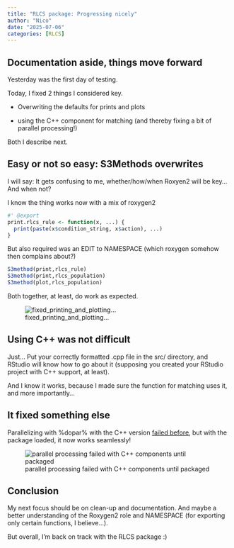```yaml
---
title: "RLCS package: Progressing nicely"
author: "Nico"
date: "2025-07-06"
categories: [RLCS]
---
```


## Documentation aside, things move forward

Yesterday was the first day of testing.

Today, I fixed 2 things I considered key.

-   Overwriting the defaults for prints and plots

-   using the C++ component for matching (and thereby fixing a bit of parallel processing!)

Both I describe next.

## Easy or not so easy: S3Methods overwrites

I will say: It gets confusing to me, whether/how/when Roxyen2 will be key... And when not?

I know the thing works now with a mix of roxygen2

``` r
#' @export
print.rlcs_rule <- function(x, ...) {
  print(paste(x$condition_string, x$action), ...)
}
```

But also required was an EDIT to NAMESPACE (which roxygen somehow then complains about?)

``` r
S3method(print,rlcs_rule)
S3method(print,rlcs_population)
S3method(plot,rlcs_population)
```

Both together, at least, do work as expected.

![fixed_printing_and_plotting...](functional_overwritten_print.png)

## Using C++ was not difficult

Just... Put your correctly formatted .cpp file in the src/ directory, and RStudio will know how to go about it (supposing you created your RStudio project with C++ support, at least).

And I know it works, because I made sure the function for matching uses it, and more importantly...

## It fixed something else

Parallelizing with %dopar% with the C++ version [failed before](https://kaizen-r.github.io/posts/2025-05-25_RLCS_overall_faster/#limits-of-rcpp-for-doparallel-for-now), but with the package loaded, it now works seamlessly!

![parallel processing failed with C++ components until packaged](parallel_and_cpp.png)

## Conclusion

My next focus should be on clean-up and documentation. And maybe a better understanding of the Roxygen2 role and NAMESPACE (for exporting only certain functions, I believe...).

But overall, I'm back on track with the RLCS package :)
